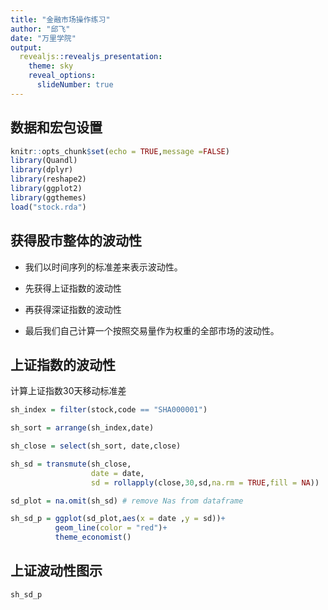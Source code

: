 ```yaml
---
title: "金融市场操作练习"
author: "邱飞"
date: "万里学院"
output:
  revealjs::revealjs_presentation:
    theme: sky
    reveal_options:
      slideNumber: true
---
```


##  数据和宏包设置

```r
knitr::opts_chunk$set(echo = TRUE,message =FALSE)
library(Quandl)
library(dplyr)
library(reshape2)
library(ggplot2)
library(ggthemes)
load("stock.rda")
```

## 获得股市整体的波动性

* 我们以时间序列的标准差来表示波动性。

* 先获得上证指数的波动性

* 再获得深证指数的波动性

* 最后我们自己计算一个按照交易量作为权重的全部市场的波动性。


## 上证指数的波动性

计算上证指数30天移动标准差

```r

sh_index = filter(stock,code == "SHA000001")

sh_sort = arrange(sh_index,date)

sh_close = select(sh_sort, date,close)

sh_sd = transmute(sh_close,
                  date = date,
                  sd = rollapply(close,30,sd,na.rm = TRUE,fill = NA))

sd_plot = na.omit(sh_sd) # remove Nas from dataframe

sh_sd_p = ggplot(sd_plot,aes(x = date ,y = sd))+
          geom_line(color = "red")+
          theme_economist()

```

## 上证波动性图示

```r

sh_sd_p

```